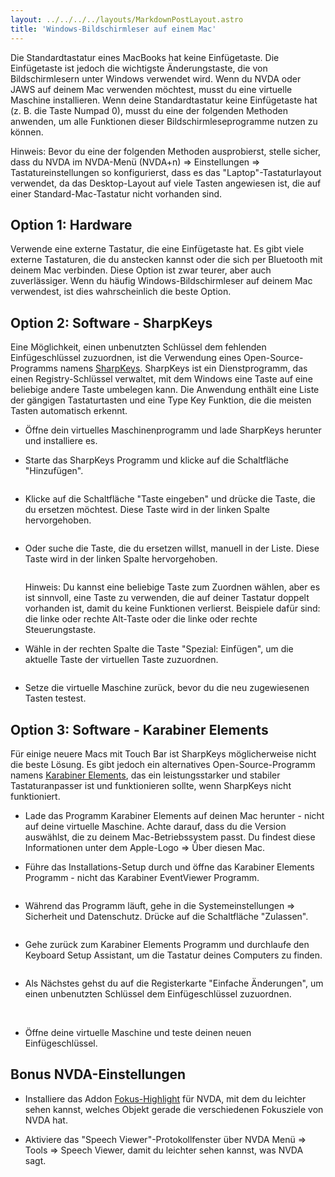 ```yaml
---
layout: ../../../../layouts/MarkdownPostLayout.astro
title: 'Windows-Bildschirmleser auf einem Mac'
---
```



Die Standardtastatur eines MacBooks hat keine Einfügetaste. Die Einfügetaste ist
jedoch die wichtigste Änderungstaste, die von Bildschirmlesern unter Windows
verwendet wird. Wenn du NVDA oder JAWS auf deinem Mac verwenden möchtest, musst
du eine virtuelle Maschine installieren. Wenn deine Standardtastatur keine
Einfügetaste hat (z. B. die Taste Numpad 0), musst du eine der folgenden Methoden
anwenden, um alle Funktionen dieser Bildschirmleseprogramme nutzen zu können.

Hinweis: Bevor du eine der folgenden Methoden ausprobierst, stelle sicher, dass
du NVDA im NVDA-Menü (NVDA+n) => Einstellungen => Tastatureinstellungen so
konfigurierst, dass es das "Laptop"-Tastaturlayout verwendet, da das Desktop-Layout
auf viele Tasten angewiesen ist, die auf einer Standard-Mac-Tastatur nicht vorhanden
sind.

## Option 1: Hardware

Verwende eine externe Tastatur, die eine Einfügetaste hat. Es gibt viele externe
Tastaturen, die du anstecken kannst oder die sich per Bluetooth mit deinem Mac
verbinden. Diese Option ist zwar teurer, aber auch zuverlässiger. Wenn du häufig
Windows-Bildschirmleser auf deinem Mac verwendest, ist dies wahrscheinlich die
beste Option.

## Option 2: Software - SharpKeys

Eine Möglichkeit, einen unbenutzten Schlüssel dem fehlenden Einfügeschlüssel
zuzuordnen, ist die Verwendung eines Open-Source-Programms namens <a href="https://github.com/randyrants/sharpkeys"
target="_blank">SharpKeys</a>. SharpKeys ist ein Dienstprogramm, das einen
Registry-Schlüssel verwaltet, mit dem Windows eine Taste auf eine beliebige
andere Taste umbelegen kann. Die Anwendung enthält eine Liste der gängigen
Tastaturtasten und eine Type Key Funktion, die die meisten Tasten automatisch
erkennt.

- Öffne dein virtuelles Maschinenprogramm und lade SharpKeys herunter und
  installiere es.

- Starte das SharpKeys Programm und klicke auf die Schaltfläche "Hinzufügen".

  <Image src={RightAltStart} alt='' />

- Klicke auf die Schaltfläche "Taste eingeben" und drücke die Taste, die du
  ersetzen möchtest. Diese Taste wird in der linken Spalte
  hervorgehoben.

  <Image src={RightAltKey} alt='' />

- Oder suche die Taste, die du ersetzen willst, manuell in der Liste. Diese Taste
  wird in der linken Spalte hervorgehoben.

  <Image src={RightAlt} alt='' />

  Hinweis: Du kannst eine beliebige Taste zum Zuordnen wählen, aber es ist sinnvoll,
  eine Taste zu verwenden, die auf deiner Tastatur doppelt vorhanden ist, damit
  du keine Funktionen verlierst. Beispiele dafür sind: die linke oder rechte Alt-Taste
  oder die linke oder rechte Steuerungstaste.

- Wähle in der rechten Spalte die Taste "Spezial: Einfügen", um die aktuelle Taste
  der virtuellen Taste zuzuordnen.

  <Image src={RightAltDone} alt='' />

- Setze die virtuelle Maschine zurück, bevor du die neu zugewiesenen Tasten testest.

## Option 3: Software - Karabiner Elements

Für einige neuere Macs mit Touch Bar ist SharpKeys möglicherweise nicht die beste
Lösung. Es gibt jedoch ein alternatives Open-Source-Programm namens <a
href="https://karabiner-elements.pqrs.org/" target="_blank">Karabiner Elements</a>,
das ein leistungsstarker und stabiler Tastaturanpasser ist und funktionieren sollte,
wenn SharpKeys nicht funktioniert.

- Lade das Programm Karabiner Elements auf deinen Mac herunter - nicht auf deine
  virtuelle Maschine. Achte darauf, dass du die Version auswählst, die zu deinem
  Mac-Betriebssystem passt. Du findest diese Informationen unter dem Apple-Logo
  => Über diesen Mac.

- Führe das Installations-Setup durch und öffne das Karabiner Elements
  Programm - nicht das Karabiner EventViewer Programm.

  <Image src={KarInstall} alt='' />

- Während das Programm läuft, gehe in die Systemeinstellungen => Sicherheit und
  Datenschutz. Drücke auf die Schaltfläche "Zulassen".

  <Image src={KarSecurity} alt='' />

- Gehe zurück zum Karabiner Elements Programm und durchlaufe den Keyboard Setup
  Assistant, um die Tastatur deines Computers zu finden.

  <Image src={KarSetUp} alt='' />

- Als Nächstes gehst du auf die Registerkarte "Einfache Änderungen", um einen
  unbenutzten Schlüssel dem Einfügeschlüssel zuzuordnen.

  <Image src={KarAdd} alt='' />

  <Image src={KarKey} alt='' />

- Öffne deine virtuelle Maschine und teste deinen neuen Einfügeschlüssel.

## Bonus NVDA-Einstellungen

- Installiere das Addon <a href="https://addons.nvda-project.org/addons/focusHighlight.en.html"
  target="_blank">Fokus-Highlight</a> für NVDA, mit dem du leichter sehen
  kannst, welches Objekt gerade die verschiedenen Fokusziele von NVDA hat.

- Aktiviere das "Speech Viewer"-Protokollfenster über NVDA Menü => Tools => Speech
  Viewer, damit du leichter sehen kannst, was NVDA sagt.

